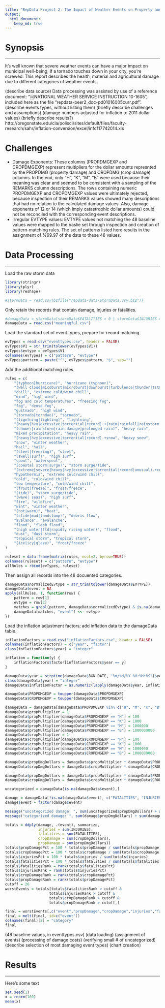 ```yaml
---
title: "RepData Project 2: The Impact of Weather Events on Property and Crop Damage in the US"
output: 
  html_document:
    keep_md: true
---
```



# Synopsis
******
It's well known that severe weather events can have a major impact on municipal well-being; if a tornado touches down in your city, you're screwed. This report describes the health, material and agricultural damage due to different categories of weather events.

(describe data source)
Data processing was assisted by use of a reference document: "￼NATIONAL WEATHER SERVICE INSTRUCTION 10-1605", included here as the file "repdata-peer2_doc-pd01016005curr.pdf".
(describe events types, without listing them)
(briefly describe challenges and assumptions)
(damage numbers adjusted for inflation to 2011 dollar values)
(briefly describe results?)
http://oregonstate.edu/cla/polisci/sites/default/files/faculty-research/sahr/inflation-conversion/excel/infcf17742014.xls

# Challenges
* Damage Exponents: These columns (PROPDMGEXP and CROPDMGEXP) represent multipliers for the dollar amounts represnted by the PROPDMG (property damage) and CROPDMG (crop damage) columns. In the end, only "H", "K", "M", "B" were used because their meaning was clear and seemed to be consistent with a sampling of the REMARKS column descriptions. The rows containing numeric PROPDMGEXP and CROPDMGEXP values were ultimately rejected, because inspection of their REMARKS values showed many descriptions that had no relation to the calculated damage values. Also, damage exponents of 12 or 14 (which imply catastrophic dollar amounts) could not be reconciled with the corresponding event descriptions.
* Irregular EVTYPE values: EVTYPE values not matching the 48 baseline values were mapped to the baslie set through inspection and creation of pattern-matching rules. The set of patterns listed here results in the assignment of %99.97 of the data to these 48 values.

# Data Processing
******
Load the raw storm data
```r
library(stringr)
library(plyr)
library(reshape)

#stormData = read.csv(bzfile("repdata-data-StormData.csv.bz2"))
```
Only retain the records that contain damage, injuries or fatalities.
```r
#damageData = stormData[stormData$FATALITIES > 0 | stormData$INJURIES > 0 | stormData$PROPDMG > 0 | stormData$CROPDMG > 0,]
damageData = read.csv("meaningful.csv")


```
Load the standard set of event types, prepare for record matching.
```r
evTypes = read.csv("eventtypes.csv", header = FALSE)
evTypes$V1 = str_trim(tolower(evTypes$V1))
evTypes$evtype = evTypes$V1
colnames(evTypes) = c("pattern", "evtype")
evTypes$pattern = paste("^", evTypes$pattern, "$", sep="")
```

Add the additional matching rules.
```r
rules = c(  
    "(typhoon|hurricane)", "hurricane (typhoon)",
    "(wall cloud|micoburst|microburst|downburst|turbulence|thunder|tstm)", "thunderstorm wind",
    "chill", "extreme cold/wind chill",  
    "wind", "high wind",   
    "fog and cold temperatures", "freezing fog",
    "fog", "dense fog",
    "gustnado", "high wind",
    "(tornado|torndao)", "tornado",
    "(ligntning|lighting)", "lightning",
    "(heavy|hvy|excessive|torrential|record).+(rain|rainfall|rainstorm|precipatation|precipitation)", "heavy rain",
    "(shower|rainstorm|rain damage|prolonged rain)", "heavy rain",
    "mixed precipitation", "heavy rain",   
    "(heavy|hvy|excessive|torrential|record).+snow", "heavy snow",
    "snow", "winter weather",
    "hail", "hail",
    "(sleet|freezing)", "sleet",
    "(swell|surf)", "high surf",
    "spout", "waterspout",
    "(coastal storm|surge)", "storm surge/tide",
    "(extreme|severe|heavy|hvy|excessive|torrential|record|unusual).+cold", "extreme cold/wind chill",
    "hypothermia", "extreme cold/wind chill",
    "cold", "cold/wind chill",
    "low temperature", "cold/wind chill",
    "(frost|freeze)", "frost/freeze",
    "(tide)", "storm surge/tide",
    "(wave| seas)", "high surf",
    "fire", "wildfire",
    "wint", "winter weather",
    "(hot|warm)", "heat",
    "(slide|mud|landslump)", "debris flow",
    "avalance", "avalanche",
    "flood", "flash flood",
    "(high water|fld|rapidly rising water)", "flood",
    "dust", "dust storm",
    "tropical storm", "tropical storm",
    "(ice|icy|glaze)", "frost/freeze"
)

ruleset = data.frame(matrix(rules, ncol=2, byrow=TRUE))
colnames(ruleset) = c("pattern", "evtype")
allRules = rbind(evTypes, ruleset)
```

Then assign all records into the 48 docuented categories.
```r
damageData$normalizedEvtype = str_trim(tolower(damageData$EVTYPE))
damageData$event = NA
apply(allRules, 1, function(row) {
    pattern = row[1]   
    evtype = row[2]
    matches = grepl(pattern, damageData$normalizedEvtype) & is.na(damageData$event)  
    damageData[matches, "event"] <<- evtype
})
```
Load the inflation adjustment factors; add inflation data to the damageData table.
```r
inflationFactors = read.csv("inflationFactors.csv", header = FALSE)
colnames(inflationFactors) = c("year", "factor")
class(inflationFactors$year) = "integer"

inflation = function(y) {
    inflationFactors$factor[inflationFactors$year == y]
}

damageData$year = strptime(damageData$BGN_DATE, "%m/%d/%Y %H:%M:%S")$year + 1900
class(damageData$year) = "integer"
damageData$inflationFactor = as.numeric(lapply(damageData$year, inflation))
```

```r
damageData$PROPDMGEXP = toupper(damageData$PROPDMGEXP)
damageData$CROPDMGEXP = toupper(damageData$CROPDMGEXP)

damageData = damageData[damageData$PROPDMGEXP %in% c("H", "M", "K", "B") | damageData$CROPDMGEXP %in% c("H", "M", "K", "B"),]
damageData$propMultiplier = 1
damageData$propMultiplier[damageData$PROPDMGEXP == "H"] = 100
damageData$propMultiplier[damageData$PROPDMGEXP == "K"] = 1000
damageData$propMultiplier[damageData$PROPDMGEXP == "M"] = 1000000
damageData$propMultiplier[damageData$PROPDMGEXP == "B"] = 1000000000
damageData$cropMultiplier = 1
damageData$cropMultiplier[damageData$CROPDMGEXP == "H"] = 100
damageData$cropMultiplier[damageData$CROPDMGEXP == "K"] = 1000
damageData$cropMultiplier[damageData$CROPDMGEXP == "M"] = 1000000
damageData$cropMultiplier[damageData$CROPDMGEXP == "B"] = 1000000000

damageData$propDmgDollars = damageData$propMultiplier * damageData$PROPDMG / damageData$inflationFactor
damageData$cropDmgDollars = damageData$cropMultiplier * damageData$CROPDMG / damageData$inflationFactor
```

```r
damageData$propDmgDollars = damageData$propMultiplier * damageData$PROPDMG / damageData$inflationFactor
damageData$cropDmgDollars = damageData$cropMultiplier * damageData$CROPDMG / damageData$inflationFactor

uncategorized = damageData[is.na(damageData$event),]

damage = damageData[!is.na(damageData$event), c("FATALITIES", "INJURIES", "propDmgDollars", "cropDmgDollars", "event")]
damage$event = factor(damage$event)

message("uncategorized damage: ", sum(uncategorized$propDmgDollars) + sum(uncategorized$cropDmgDollars))
message("categorized damage: ", sum(damage$propDmgDollars) + sum(damage$cropDmgDollars))

totals = ddply(damage, .(event), summarize,
               injuries = sum(INJURIES),
               fatalities = sum(FATALITIES),
               cropDamage = sum(cropDmgDollars),
               propDamage = sum(propDmgDollars))
totals$propDamagePct = 100 * totals$propDamage / sum(totals$propDamage)
totals$cropDamagePct = 100 * totals$cropDamage / sum(totals$cropDamage)
totals$injuriesPct = 100 * totals$injuries / sum(totals$injuries)
totals$fatalitiesPct = 100 * totals$fatalities / sum(totals$fatalities)
totals$fatalitiesRank = rank(totals$fatalitiesPct)
totals$injuriesRank = rank(totals$injuriesPct)
totals$cropDamageRank = rank(totals$cropDamagePct)
totals$propDamageRank = rank(totals$propDamagePct)
cutoff = 26
worstEvents = totals[totals$fatalitiesRank > cutoff &
                    totals$injuriesRank > cutoff &
                    totals$cropDamageRank > cutoff &
                    totals$propDamageRank > cutoff,]

final = worstEvents[,c("event","propDamage","cropDamage","injuries","fatalities")]
final = melt(final, id=c("event"))
colnames(final)[2] = "category"
final
```

(48 baseline values, in eventtypes.csv)
(data loading)
(assignment of events)
(processing of damage costs)
(verifying small # of uncategorized)
(describe selection of most damaging event types)
(chart creation)


# Results
******
Here's some text
```r
set.seed(1)
x = rnorm(100)
mean(x)
```
